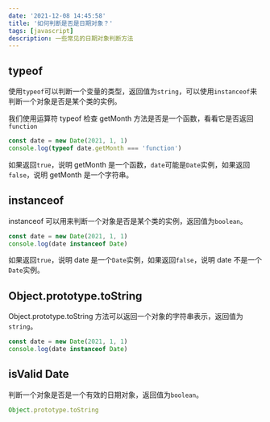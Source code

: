 ```yaml
---
date: '2021-12-08 14:45:58'
title: '如何判断是否是日期对象？'
tags: [javascript]
description: 一些常见的日期对象判断方法
---
```


## typeof

使用`typeof`可以判断一个变量的类型，返回值为`string`，可以使用`instanceof`来判断一个对象是否是某个类的实例。

我们使用运算符 typeof 检查 getMonth 方法是否是一个函数，看看它是否返回`function`

```javascript
const date = new Date(2021, 1, 1)
console.log(typeof date.getMonth === 'function')
```

如果返回`true`，说明 getMonth 是一个函数，`date`可能是`Date`实例，如果返回`false`，说明 getMonth 是一个字符串。

## instanceof

instanceof 可以用来判断一个对象是否是某个类的实例，返回值为`boolean`。

```javascript
const date = new Date(2021, 1, 1)
console.log(date instanceof Date)
```

如果返回`true`，说明 date 是一个`Date`实例，如果返回`false`，说明 date 不是一个`Date`实例。

## Object.prototype.toString

Object.prototype.toString 方法可以返回一个对象的字符串表示，返回值为`string`。

```javascript
const date = new Date(2021, 1, 1)
console.log(date instanceof Date)
```

## isValid Date

判断一个对象是否是一个有效的日期对象，返回值为`boolean`。

```javascript
Object.prototype.toString
```
